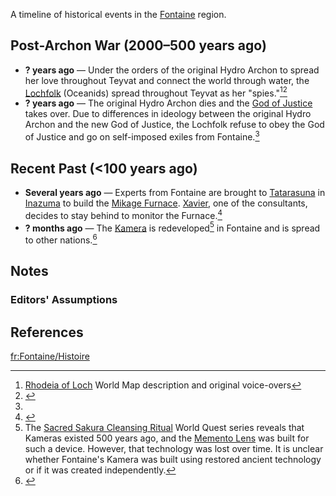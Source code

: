 {{RegionTabs}}
{{See also|Timeline}}
A timeline of historical events in the [[Fontaine]] region.
<!--{{Transclude|section=1|Timeline|TimelineNote}}-->

==Post-Archon War (2000–500 years ago)==
<noinclude>{{Transclude|section=1|Timeline|archonwarend}}</noinclude>
* '''? years ago''' ― Under the orders of the original Hydro Archon to spread her love throughout Teyvat and connect the world through water, the [[Lochfolk]] (Oceanids) spread throughout Teyvat as her "spies."<ref>[[Rhodeia of Loch]] World Map description and original voice-overs</ref><ref name="Life Flows On">{{Ref/Quest|Life Flows On (II)}}</ref>
* '''? years ago''' ― The original Hydro Archon dies and the [[God of Justice]] takes over. Due to differences in ideology between the original Hydro Archon and the new God of Justice, the Lochfolk refuse to obey the God of Justice and go on self-imposed exiles from Fontaine.<ref name="Life Flows On" />

==Recent Past (<100 years ago)==
* '''Several years ago''' ― Experts from Fontaine are brought to [[Tatarasuna]] in [[Inazuma]] to build the [[Mikage Furnace]]. [[Xavier]], one of the consultants, decides to stay behind to monitor the Furnace.<ref>{{Ref/Quest|Tatara Tales (Quest)}}</ref>
* '''? months ago''' ― The [[Kamera]] is redeveloped<ref group="Assumption">The [[Sacred Sakura Cleansing Ritual]] World Quest series reveals that Kameras existed 500 years ago, and the [[Memento Lens]] was built for such a device. However, that technology was lost over time. It is unclear whether Fontaine's Kamera was built using restored ancient technology or if it was created independently.</ref> in Fontaine and is spread to other nations.<ref>{{Ref/Quest|Snapshots}}</ref>

==Notes==<!-- Unhide when appropriate to do so.
{{Reflist|note=1}}
===Lore Discrepancies===
{{Reflist|group=Lore Discrepancy}}
===Translation Notes===
{{Reflist|group=Translation Note}} -->
===Editors' Assumptions===
{{Reflist|group=Assumption}}

==References==
{{Reflist|2}}

[[fr:Fontaine/Histoire]]